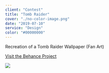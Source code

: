```yaml
---
client: "Contest"
title: "Tomb Raider"
cover: "./no-color-image.png"
date: "2019-07-10"
service: "Design"
color: "#00000000"
---
```


Recreation of a Tomb Raider Wallpaper (Fan Art)

[Visit the Behance Project](https://www.behance.net/gallery/43907099/Tomb-Raider)

![](./detail-page-image.png)

